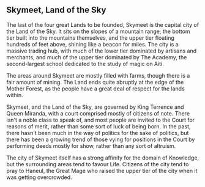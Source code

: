 
<Meta title="Setting|Cities/Skymeet, Land of the Sky" />

## Skymeet, Land of the Sky

The last of the four great Lands to be founded, Skymeet is the capital city of the Land of the Sky. It sits on the slopes of a mountain range, the bottom 
tier built into the mountains themselves, and the upper tier floating hundreds of feet above, shining like a beacon for miles. The city is a massive 
trading hub, with much of the lower tier dominated by artisans and merchants, and much of the upper tier dominated by The Academy, the second-largest 
school dedicated to the study of magic on Aiti.

The areas around Skymeet are mostly filled with farms, though there is a fair amount of mining. The Land ends quite abruptly at the edge of the Mother 
Forest, as the people have a great deal of respect for the lands within.

Skymeet, and the Land of the Sky, are governed by King Terrence and Queen Miranda, with a court comprised mostly of citizens of note. There isn't a 
noble class to speak of, and most people are invited to the Court for reasons of merit, rather than some sort of luck of being born. In the past, there 
hasn't been much in the way of politics for the sake of politics, but there has been a growing trend of those vying for positions in the Court by 
performing deeds mostly for show, rather than any sort of altruism.

The city of Skymeet itself has a strong affinity for the domain of Knowledge, but the surrounding areas tend to favour Life. Citizens of the city tend 
to pray to Haneul, the Great Mage who raised the upper tier of the city when it was getting overcrowded.